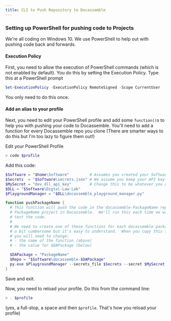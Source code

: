 ```yaml
---
title: CLI to Push Repository to Docassemble
---
```

### Setting up PowerShell for pushing code to Projects
We're all coding on Windows 10.  We use PowerShell to help out with pushing code back and forwards.  

#### Execution Policy
First, you need to allow the execution of PowerShell commands (which is not enabled by default).  You do this by setting the Execution Policy. Type this at a PowerShell prompt
```powershell
Set-ExecutionPolicy -ExecutionPolicy RemoteSigned -Scope CurrentUser
```

You only need to do this once.

#### Add an alias to your profile
Next, you need to edit your PowerShell profile and add some `function()`s to help you with pushing your code to Docassemble.  You'll need to add a function for every Docassemble repo you clone (There are smarter ways to do this but I'm too lazy to figure them out!)

Edit your PowerShell Profile
```powershell
> code $profile
```

Add this code:
```powershell
$Software = "$home\Software"         # Assumes you created your Software directory in your home directory
$Secrets  = "$Software\secrets.json" # We assume you keep your API key in secrets.json in your Software directory
$MySecret = "dev_dll_api_key"        # Change this to be whatever you called your API key when you set up your secrets.json
$DLL = "$Software\Digtal-Law-Lab" 
$PlaygroundManager = "$DLL\docassemble_playground_manager.py"

function pushPackageName {
  # This function will push the code in the docassemble-PackageName repo into the 
  # PackageName project in Docassemble.  We'll run this each time we want to run and/or
  # test the code.
  #
  # We need to create one of these functions for each docassemble package we work on. It's
  # a bit cumbersome but it's easy to understand.  When you copy this function for a new package
  # you will need to change:
  # - the name of the function (above)
  # - the value for $DAPackage (below)

  $DAPackage = "PackageName"
  $Repo = "$Software\docassemble-$DAPackage"
  py.exe $PlaygroundManager --secrets_file $Secrets --secret $MySecret --push --project $DAPackage --package $Repo
}
```
Save and exit. 

Now, you need to reload your profile.  Do this from the command line:
```powershell
> . $profile
```
(yes, a full-stop, a space and then `$profile`.  That's how you reload your profile)